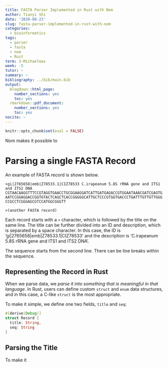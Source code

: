 ```yaml
---
title: FASTA Parser Implemented in Rust with Nom
author: Tianyi Shi
date: '2020-08-23'
slug: fasta-parser-implemented-in-rust-with-nom
categories:
  - bioinformatics
tags:
  - parser
  - fasta
  - nom
  - Rust
term: 3-Michaelmas
week: -5
tutor: ~
summary: ~
bibliography: ../bib/main.bib
output:
  blogdown::html_page:
    number_sections: yes
    toc: yes
  rmarkdown::pdf_document:
    number_sections: yes
    toc: yes
nocite: ~
---
```


```r
knitr::opts_chunk$set(eval = FALSE)
```

Nom makes it possible to 

# Parsing a single FASTA Record

An example of FASTA record is shown below.

```
>gi|2765658|emb|Z78533.1|CIZ78533 C.irapeanum 5.8S rRNA gene and ITS1 and ITS2 DNA
CGTAACAAGGTTTCCGTAGGTGAACCTGCGGAAGGATCATTGATGAGACCGTGGAATAAACGATCGAGTG
AATCCGGAGGACCGGTGTACTCAGCTCACCGGGGGCATTGCTCCCGTGGTGACCCTGATTTGTTGTTGGG
CCGCCTCGGGAGCGTCCATGGCGGGTT

>(another FASTA record)
```

Each record starts with a `>` character, which is followed by the title on the same line. The title can be further divided into an ID and description, which is separated by a space character. In this case, the ID is 'gi|2765658|emb|Z78533.1|CIZ78533' and the description is 'C.irapeanum 5.8S rRNA gene and ITS1 and ITS2 DNA'.

The sequence starts from the second line. There can be line breaks within the sequence.

## Representing the Record in Rust

When we parse data, we *parse it into something that is meaningful in that language*. In Rust, users can define custom `struct` and `enum` data structures, and in this case, a C-like `struct` is the most appropriate.

To make it simple, we define one two fields, `title` and `seq`:

```rust
#[derive(Debug)]
struct Record {
  title: String,
  seq: String
}
```

## Parsing the Title

To make it
